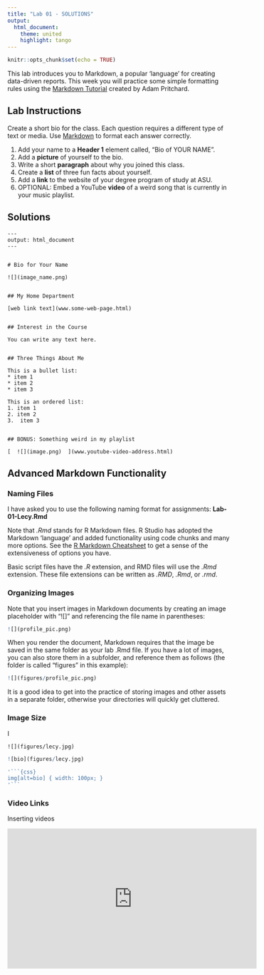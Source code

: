 ```yaml
---
title: "Lab 01 - SOLUTIONS"
output:
  html_document:
    theme: united
    highlight: tango
---
```



```r
knitr::opts_chunk$set(echo = TRUE)
```

This lab introduces you to Markdown, a popular 'language' for creating data-driven reports. This week you will practice some simple formatting rules using the [Markdown Tutorial](https://github.com/adam-p/markdown-here/wiki/Markdown-Cheatsheet) created by Adam Pritchard.


## Lab Instructions

Create a short bio for the class. Each question requires a different type of text or media. Use [Markdown](https://github.com/adam-p/markdown-here/wiki/Markdown-Cheatsheet) to format each answer correctly.

1. Add your name to a **Header 1** element called, "Bio of YOUR NAME".
2. Add a **picture** of yourself to the bio.
3. Write a short **paragraph** about why you joined this class.
4. Create a **list** of three fun facts about yourself. 
5. Add a **link** to the website of your degree program of study at ASU.
6. OPTIONAL: Embed a YouTube **video** of a weird song that is currently in your music playlist. 



## Solutions



```
---
output: html_document
---


# Bio for Your Name

![](image_name.png)


## My Home Department

[web link text](www.some-web-page.html)


## Interest in the Course

You can write any text here. 


## Three Things About Me

This is a bullet list:
* item 1
* item 2
* item 3

This is an ordered list:
1. item 1
2. item 2
3.  item 3


## BONUS: Something weird in my playlist

[  ![](image.png)  ](www.youtube-video-address.html)

```


## Advanced Markdown Functionality

### Naming Files

I have asked you to use the following naming format for assignments: **Lab-01-Lecy.Rmd**

Note that *.Rmd* stands for R Markdown files. R Studio has adopted the Markdown 'language' and added functionality using code chunks and many more options. See the [R Markdown Cheatsheet](https://www.rstudio.com/wp-content/uploads/2016/03/rmarkdown-cheatsheet-2.0.pdf) to get a sense of the extensiveness of options you have.

Basic script files have the *.R* extension, and RMD files will use the *.Rmd* extension. These file extensions can be written as *.RMD*, *.Rmd*, or *.rmd*. 



### Organizing Images

Note that you insert images in Markdown documents by creating an image placeholder with "![]" and referencing the file name in parentheses:

```r
![](profile_pic.png)
```

When you render the document, Markdown requires that the image be saved in the same folder as your lab .Rmd file. If you have a lot of images, you can also store them in a subfolder, and reference them as follows (the folder is called "figures" in this example):

```r
![](figures/profile_pic.png)
```

It is a good idea to get into the practice of storing images and other assets in a separate folder, otherwise your directories will quickly get cluttered.


### Image Size

I 


```
![](figures/lecy.jpg)
```

```r


![bio](figures/lecy.jpg)

'```{css}
img[alt=bio] { width: 100px; }
'```

```






### Video Links

Inserting videos 

<iframe width="560" height="315" src="https://www.youtube.com/embed/6cIxF4Ex7a4?rel=0" frameborder="0" allow="autoplay; encrypted-media" allowfullscreen></iframe>







